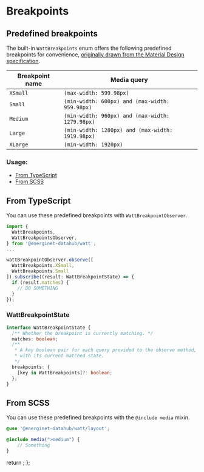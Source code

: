 

<Meta title="Foundations/Layout/Breakpoints" component={WattBreakpointsComponent} />

# Breakpoints


## Predefined breakpoints

The built-in `WattBreakpoints` enum offers the following predefined breakpoints for convenience,
[originally drawn from the Material Design
specification](https://material.io/archive/guidelines/layout/responsive-ui.html).

| Breakpoint name    | Media query                                                                                                                                            |
|--------------------|--------------------------------------------------------------------------------------------------------------------------------------------------------|
| `XSmall`           | `(max-width: 599.98px)`                                                                                                                                |
| `Small`            | `(min-width: 600px) and (max-width: 959.98px)`                                                                                                         |
| `Medium`           | `(min-width: 960px) and (max-width: 1279.98px)`                                                                                                        |
| `Large`            | `(min-width: 1280px) and (max-width: 1919.98px)`                                                                                                       |
| `XLarge`           | `(min-width: 1920px)`                                                                                                                                  |

### Usage: 
- [From TypeScript](#from-typescript)
- [From SCSS](#from-scss)



## From TypeScript

You can use these predefined breakpoints with `WattBreakpointObserver`.

```typescript
import {
  WattBreakpoints,
  WattBreakpointsObserver,
} from '@energinet-datahub/watt';
...

wattBreakpointObserver.observe([
  WattBreakpoints.XSmall,
  WattBreakpoints.Small
]).subscribe((result: WattBreakpointState) => {
  if (result.matches) {
    // DO SOMETHING
  }
});
```

### WattBreakpointState
```typescript
interface WattBreakpointState {
  /** Whether the breakpoint is currently matching. */
  matches: boolean;
  /**
   * A key boolean pair for each query provided to the observe method,
   * with its current matched state.
   */
  breakpoints: {
    [key in WattBreakpoints]?: boolean;
  };
}
```

## From SCSS
You can use these predefined breakpoints with the `@include media` mixin.

```scss
@use '@energinet-datahub/watt/layout';

@include media(">medium") {
    // Something
}
```

  return <SyntaxHighlighter/>;
};